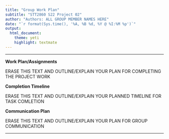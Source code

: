 ```yaml
---
title: "Group Work Plan"
subtitle: "STT2860 S22 Project 02"
author: "Authors: ALL GROUP MEMBER NAMES HERE"
date: "`r format(Sys.time(), '%A, %B %d, %Y @ %I:%M %p')`"
output: 
  html_document: 
    theme: yeti
    highlight: textmate
---
```

***

**Work Plan/Assignments**

ERASE THIS TEXT AND OUTLINE/EXPLAIN YOUR PLAN FOR COMPLETING THE PROJECT WORK

**Completion Timeline**

ERASE THIS TEXT AND OUTLINE/EXPLAIN YOUR PLANNED TIMELINE FOR TASK COMLETION

**Communication Plan**

ERASE THIS TEXT AND OUTLINE/EXPLAIN YOUR PLAN FOR GROUP COMMUNICATION

***
